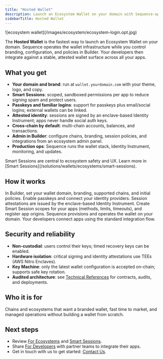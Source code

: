 ```yaml
---
title: "Hosted Wallet"
description: Launch an Ecosystem Wallet on your domain with Sequence-operated infrastructure, branding control, Smart Sessions, and passkey-based auth.
sidebarTitle: Hosted Wallet
---
```


<Frame>
![ecosystem wallet](/images/ecosystem/ecosystem-login.opt.jpg)
</Frame>

The **Hosted Wallet** is the fastest way to launch an Ecosystem Wallet on your domain. Sequence operates the wallet infrastructure while you control branding, configuration, and policies in Builder. Your developers then integrate against a stable, attested wallet surface across all your apps.

## What you get

- **Your domain and brand**: run at `wallet.yourdomain.com` with your theme, logo, and copy.
- **Smart Sessions**: scoped, sandboxed permissions per app to reduce signing spam and protect users.
- **Passkeys and familiar logins**: support for passkeys plus email/social logins; external wallets can be linked.
- **Attested identity**: sessions are signed by an enclave-based Identity Instrument; apps never handle social auth keys.
- **Cross-chain by default**: multi-chain accounts, balances, and transactions.
- **Admin in Builder**: configure chains, branding, session policies, and integrations from an ecosystem admin panel.
- **Production ops**: Sequence runs the wallet stack, Identity Instrument, monitoring, and updates.

<Info>
Smart Sessions are central to ecosystem safety and UX. Learn more in [Smart Sessions](/solutions/wallets/ecosystems/smart-sessions).
</Info>

## How it works

<Steps>
  <Step title="Configure your ecosystem">
    In Builder, set your wallet domain, branding, supported chains, and initial policies.
  </Step>
  <Step title="Set up identity and auth">
    Enable passkeys and connect your identity providers. Session attestations are issued by the enclave-based Identity Instrument.
  </Step>
  <Step title="Define session policies">
    Create Smart Session scopes for your apps (methods, limits, timeouts), and register app origins.
  </Step>
  <Step title="Launch">
    Sequence provisions and operates the wallet on your domain. Your developers connect apps using the standard integration flow.
  </Step>
</Steps>

## Security and reliability

- **Non-custodial**: users control their keys; timed recovery keys can be enabled.
- **Hardware isolation**: critical signing and identity attestations use TEEs (AWS Nitro Enclaves).
- **Key Machine**: only the latest wallet configuration is accepted on-chain; supports safe key rotation.
- **Audited architecture**: see [Technical References](/solutions/technical-references/overview) for contracts, audits, and deployments.

## Who it is for

Chains and ecosystems that want a branded wallet, fast time to market, and managed operations without building a wallet from scratch.

## Next steps

- Review [For Ecosystems](/solutions/wallets/ecosystems/overview) and [Smart Sessions](/solutions/wallets/ecosystems/smart-sessions).
- Share [For Developers](/solutions/wallets/developers/overview) with partner teams to integrate their apps.
- Get in touch with us to get started: [Contact Us](https://sequence.xyz/contact).
